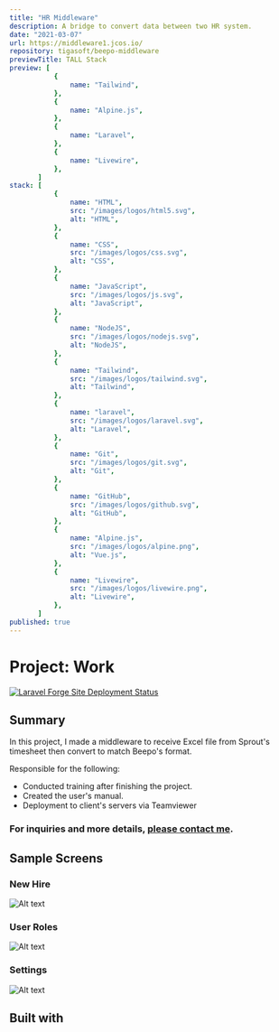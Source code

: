 ```yaml
---
title: "HR Middleware"
description: A bridge to convert data between two HR system.
date: "2021-03-07"
url: https://middleware1.jcos.io/
repository: tigasoft/beepo-middleware
previewTitle: TALL Stack
preview: [
           {
               name: "Tailwind",
           },
           {
               name: "Alpine.js",
           },
           {
               name: "Laravel",
           },
           {
               name: "Livewire",
           },
       ]
stack: [
           {
               name: "HTML",
               src: "/images/logos/html5.svg",
               alt: "HTML",
           },
           {
               name: "CSS",
               src: "/images/logos/css.svg",
               alt: "CSS",
           },
           {
               name: "JavaScript",
               src: "/images/logos/js.svg",
               alt: "JavaScript",
           },
           {
               name: "NodeJS",
               src: "/images/logos/nodejs.svg",
               alt: "NodeJS",
           },
           {
               name: "Tailwind",
               src: "/images/logos/tailwind.svg",
               alt: "Tailwind",
           },
           {
               name: "laravel",
               src: "/images/logos/laravel.svg",
               alt: "Laravel",
           },
           {
               name: "Git",
               src: "/images/logos/git.svg",
               alt: "Git",
           },
           {
               name: "GitHub",
               src: "/images/logos/github.svg",
               alt: "GitHub",
           },
           {
               name: "Alpine.js",
               src: "/images/logos/alpine.png",
               alt: "Vue.js",
           },
           {
               name: "Livewire",
               src: "/images/logos/livewire.png",
               alt: "Livewire",
           },
       ]
published: true
---
```


# Project: Work


[![Laravel Forge Site Deployment Status](https://img.shields.io/endpoint?url=https%3A%2F%2Fforge.laravel.com%2Fsite-badges%2F7bec6da3-c81b-466d-8528-f2c8d77eff62&style=plastic)](https://forge.laravel.com/servers/733512/sites/2309313)


## Summary

In this project, I made a middleware to receive Excel file from Sprout's timesheet then convert to match Beepo's format.

Responsible for the following:

- Conducted training after finishing the project.
- Created the user's manual.
- Deployment to client's servers via Teamviewer

### For inquiries and more details, [please contact me](https://projects.jcos.io/contact).


## Sample Screens

### New Hire

![Alt text](https://res.cloudinary.com/langitlupakintoncloud/image/upload/v1712331034/projects.jcos.io/nslldieyalhbpv4hrwiu.png "New Hire")

### User Roles

![Alt text](https://res.cloudinary.com/langitlupakintoncloud/image/upload/v1712331035/projects.jcos.io/i8apfwbvq8lcpr19e64u.png "User Roles")

### Settings

![Alt text](https://res.cloudinary.com/langitlupakintoncloud/image/upload/v1712331034/projects.jcos.io/u6vlwns7kbwjnfetpocz.png "Settings")


## Built with
